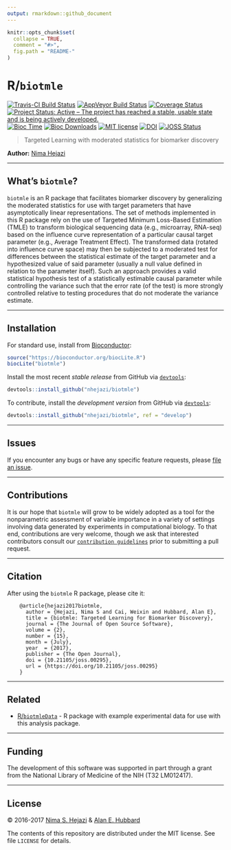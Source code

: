 ```yaml
---
output: rmarkdown::github_document
---
```


<!-- README.md is generated from README.Rmd. Please edit that file -->

```r
knitr::opts_chunk$set(
  collapse = TRUE,
  comment = "#>",
  fig.path = "README-"
)
```

# R/`biotmle`

[![Travis-CI Build Status](https://travis-ci.org/nhejazi/biotmle.svg?branch=master)](https://travis-ci.org/nhejazi/biotmle)
[![AppVeyor Build  Status](https://ci.appveyor.com/api/projects/status/github/nhejazi/biotmle?branch=master&svg=true)](https://ci.appveyor.com/project/nhejazi/biotmle/)
[![Coverage Status](https://img.shields.io/codecov/c/github/nhejazi/biotmle/master.svg)](https://codecov.io/github/nhejazi/biotmle?branch=master)
[![Project Status: Active – The project has reached a stable, usable state and is being actively developed.](http://www.repostatus.org/badges/latest/active.svg)](http://www.repostatus.org/#active)
[![Bioc Time](http://bioconductor.org/shields/years-in-bioc/biotmle.svg)](https://bioconductor.org/packages/release/bioc/html/biotmle.html)
[![Bioc Downloads](http://bioconductor.org/shields/downloads/biotmle.svg)](https://bioconductor.org/packages/release/bioc/html/biotmle.html)
[![MIT license](http://img.shields.io/badge/license-MIT-brightgreen.svg)](http://opensource.org/licenses/MIT)
[![DOI](https://zenodo.org/badge/65854775.svg)](https://zenodo.org/badge/latestdoi/65854775)
[![JOSS Status](http://joss.theoj.org/papers/02be843d9bab1b598187bfbb08ce3949/status.svg)](http://joss.theoj.org/papers/02be843d9bab1b598187bfbb08ce3949)

> Targeted Learning with moderated statistics for biomarker discovery

__Author:__ [Nima Hejazi](http://nimahejazi.org)

---

## What's `biotmle`?

`biotmle` is an R package that facilitates biomarker discovery by generalizing
the moderated statistics for use with target parameters that have asymptotically
linear representations. The set of methods implemented in this R package rely on
the use of Targeted Minimum Loss-Based Estimation (TMLE) to transform biological
sequencing data (e.g., microarray, RNA-seq) based on the influence curve
representation of a particular causal target parameter (e.g., Average Treatment
Effect). The transformed data (rotated into influence curve space) may then be
subjected to a moderated test for differences between the statistical estimate
of the target parameter and a hypothesized value of said parameter (usually a
null value defined in relation to the parameter itself). Such an approach
provides a valid statistical hypothesis test of a statistically estimable causal
parameter while controlling the variance such that the error rate (of the test)
is more strongly controlled relative to testing procedures that do not moderate
the variance estimate.

---

## Installation

For standard use, install from [Bioconductor](https://bioconductor.org):

```r
source("https://bioconductor.org/biocLite.R")
biocLite("biotmle")
```

Install the most recent _stable release_ from GitHub via
[`devtools`](https://www.rstudio.com/products/rpackages/devtools/):

```r
devtools::install_github("nhejazi/biotmle")
```

To contribute, install the _development version_ from GitHub via
[`devtools`](https://www.rstudio.com/products/rpackages/devtools/):

```r
devtools::install_github("nhejazi/biotmle", ref = "develop")
```

---

## Issues

If you encounter any bugs or have any specific feature requests, please [file an
issue](https://github.com/nhejazi/biotmle/issues).

---

## Contributions

It is our hope that `biotmle` will grow to be widely adopted as a tool for the
nonparametric assessment of variable importance in a variety of settings
involving data generated by experiments in computational biology. To that end,
contributions are very welcome, though we ask that interested contributors
consult our [`contribution
guidelines`](https://github.com/nhejazi/biotmle/blob/master/CONTRIBUTING.md)
prior to submitting a pull request.

---

## Citation

After using the `biotmle` R package, please cite it:

        @article{hejazi2017biotmle,
          author = {Hejazi, Nima S and Cai, Weixin and Hubbard, Alan E},
          title = {biotmle: Targeted Learning for Biomarker Discovery},
          journal = {The Journal of Open Source Software},
          volume = {2},
          number = {15},
          month = {July},
          year  = {2017},
          publisher = {The Open Journal},
          doi = {10.21105/joss.00295},
          url = {https://doi.org/10.21105/joss.00295}
        }

---

## Related

* [R/`biotmleData`](https://github.com/nhejazi/biotmleData) - R package with
    example experimental data for use with this analysis package.

---

## Funding

The development of this software was supported in part through a grant from the
National Library of Medicine of the NIH (T32 LM012417).

---

## License

&copy; 2016-2017 [Nima S. Hejazi](http://nimahejazi.org) & [Alan E.
Hubbard](http://hubbard.berkeley.edu/)

The contents of this repository are distributed under the MIT license. See file
`LICENSE` for details.

